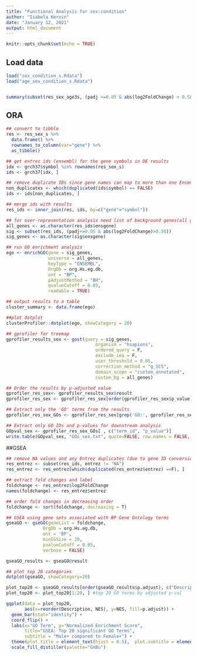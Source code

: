 ```yaml
---
title: "Functional Analysis for sex:condition"
author: "Isabela Kernin"
date: "January 12, 2021"
output: html_document
---
```


```r
knitr::opts_chunk$set(echo = TRUE)
```

## Load data

```r
load("sex_condition_s.Rdata")
load("age_sex_condition_s.Rdata")


summary(subset(res_sex_age3s, (padj <=0.05 & abs(log2FoldChange) > 0.58)))
```


## ORA

```r
## convert to tibble
res <- res_sex_s %>%
  data.frame() %>%
  rownames_to_column(var="gene") %>%
  as_tibble()

## get entrez ids (ensembl) for the gene symbols in DE results
idx <- grch37$symbol %in% rownames(res_sex_s)
ids <- grch37[idx, ]

## remove duplicate IDs since gene names can map to more than one Ensembl ID since some genes change id over time
non_duplicates <- which(duplicated(ids$symbol) == FALSE)
ids <- ids[non_duplicates, ]

## merge ids with results
res_ids <- inner_join(res, ids, by=c("gene"="symbol"))

## for over-representation analysis need list of background genes(all genes tested for DE) and list of significant genes
all_genes <- as.character(res_ids$ensgene)
sig <- subset(res_ids, (padj<=0.05 & abs(log2FoldChange)>0.58))
sig_genes <- as.character(sig$ensgene)

## run GO enrichment analysis
ego <- enrichGO(gene = sig_genes, 
                universe = all_genes,
                keyType = "ENSEMBL",
                OrgDb = org.Hs.eg.db, 
                ont = "BP", 
                pAdjustMethod = "BH", 
                qvalueCutoff = 0.05, 
                readable = TRUE)

## output results to a table
cluster_summary <- data.frame(ego)

##plot dotplot
clusterProfiler::dotplot(ego, showCategory = 20) 

## gprofiler for treemap
gprofiler_results_sex <- gost(query = sig_genes, 
                                  organism = "hsapiens",
                                  ordered_query = F, 
                                  exclude_iea = F, 
                                  user_threshold = 0.05, 
                                  correction_method = "g_SCS",
                                  domain_scope = "custom_annotated",
                                  custom_bg = all_genes)

## Order the results by p-adjusted value
gprofiler_res_sex<- gprofiler_results_sex$result
gprofiler_res_sex <- gprofiler_res_sex[order(gprofiler_res_sex$p_value), ]

## Extract only the 'GO' terms from the results
gprofiler_res_sex_GOs <- gprofiler_res_sex[grep('GO:', gprofiler_res_sex$term_id), ]

## Extract only GO IDs and p-values for downstream analysis
GOpval_sex <- gprofiler_res_sex_GOs[ , c("term_id", "p_value")]
write.table(GOpval_sex, "GOs_sex.txt", quote=FALSE, row.names = FALSE, col.names = FALSE)
```

##GSEA

```r
## remove NA values and any Entrez duplicates (due to gene ID conversion)
res_entrez <- subset(res_ids, entrez != "NA")
res_entrez <- res_entrez[which(duplicated(res_entrez$entrez) ==F), ]

## extract fold changes and label
foldchange <- res_entrez$log2FoldChange
names(foldchange) <- res_entrez$entrez

## order fold changes in decreasing order
foldchange <- sort(foldchange, decreasing = T)

## GSEA using gene sets associated with BP Gene Ontology terms
gseaGO <- gseGO(geneList = foldchange, 
              OrgDb = org.Hs.eg.db, 
              ont = 'BP', 
              minGSSize = 20, 
              pvalueCutoff = 0.05,
              verbose = FALSE) 

gseaGO_results <- gseaGO@result

## plot top 20 categories
dotplot(gseaGO, showCategory=20)

plot_top20 <- gseaGO_results[order(gseaGO_results$p.adjust), c("Description", "p.adjust", "NES")]
plot_top20 <- plot_top20[1:20, ] #top 20 GO terms by adjusted p-val

ggplot(data = plot_top20, 
       aes(x=reorder(Description, NES), y=NES, fill=p.adjust)) + 
  geom_bar(stat="identity") +
  coord_flip() +
  labs(x="GO Term", y="Normalized Enrichment Score", 
       title="GSEA: Top 20 significant GO Terms", 
       subtitle = "Male+ compared to Female+") +
  theme(plot.title = element_text(hjust = 0.5),  plot.subtitle = element_text(hjust = 0.5)) +
  scale_fill_distiller(palette="GnBu")
```




